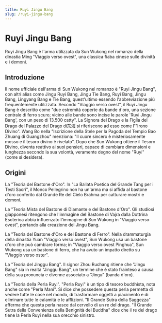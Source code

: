 ```yaml
---
title: Ruyi Jingu Bang
slug: /ruyi-jingu-bang
---
```


# Ruyi Jingu Bang

Ruyi Jingu Bang è l'arma utilizzata da Sun Wukong nel romanzo della dinastia Ming "Viaggio verso ovest", una classica fiaba cinese sulle divinità e i demoni.

## Introduzione

Il nome ufficiale dell'arma di Sun Wukong nel romanzo è "Ruyi Jingu Bang", con altri alias come Jingu Ruyi Bang, Jingu Tie Bang, Ruyi Bang, Jingu Bang, Lingyang Bang e Tie Bang, quest'ultimo essendo l'abbreviazione più frequentemente utilizzata. Secondo "Viaggio verso ovest", il Ruyi Jingu Bang è descritto come "due estremità coperte da bande d'oro, una sezione centrale di ferro scuro; vicino alle bande sono incise le parole 'Ruyi Jingu Bang', con un peso di 13.500 catty". La Signora del Drago e la Figlia del Drago del Palazzo del Drago di东海 si riferiscono ad esso come l'"Irono Divino". Wang Bo nella "Iscrizione della Stele per la Pagoda del Tempio Bao Zhuang di Guangzhou" menziona: "Il cuore sincero è misteriosamente mosso e il tesoro divino è rivelato". Dopo che Sun Wukong ottiene il Tesoro Divino, diventa reattivo ai suoi pensieri, capace di cambiare dimensioni e lunghezza secondo la sua volontà, veramente degno del nome "Ruyi" (come si desidera).

## Origini

La "Teoria del Bastone d'Oro". In "La Ballata Poetica del Grande Tang per i Testi Sacri", il Monco Pellegrino non ha un'arma ma si affida al bastone d'oro conferito dal Grande Re del Cielo Brahma per catturare mostri e demoni.

La "Teoria Mista del Bastone di Diamante e del Bastone d'Oro". Gli studiosi giapponesi ritengono che l'immagine del Bastone di Vajra dalla Dottrina Esoterica abbia influenzato l'immagine di Sun Wukong in "Viaggio verso ovest", portando alla creazione del Jingu Bang.

La "Teoria del Bastone d'Oro e del Bastone di Ferro". Nella drammaturgia della dinastia Yuan "Viaggio verso ovest", Sun Wukong usa un bastone d'oro che può cambiare forma; in "Viaggio verso ovest Pinghua", Sun Wukong usa un bastone di ferro, che ha avuto un impatto diretto su "Viaggio verso oster".

La "Teoria del Jinggu Bang". Il signor Zhou Ruchang ritiene che "Jingu Bang" sia in realtà "Jinggu Bang", un termine che è stato frainteso a causa della sua pronuncia e divenne associato a "Jingu" (banda d'oro).

La "Teoria della Perla Ruyi". "Perla Ruyi" è un tipo di tesoro buddhista, nota anche come "Perla Mani". Si dice che possedere questa perla permetta di vedere tutte le cose nel mondo, di trasformare oggetti a piacimento e di eliminare tutte le calamità e le afflizioni. "Il Grande Sutra della Saggezza" afferma che questa perla nasce dal cervello di un re del drago. "Il Grande Sutra della Convenienza della Benignità del Buddha" dice che il re del drago tiene la Perla Ruyi nella sua orecchio sinistro.